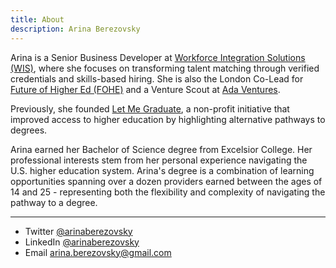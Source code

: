 ```yaml
---
title: About
description: Arina Berezovsky
---
```


Arina is a Senior Business Developer at [Workforce Integration Solutions (WIS)](https://www.workforceintegrationsolutions.com/), where she focuses on transforming talent matching through verified credentials and skills-based hiring. She is also the London Co-Lead for [Future of Higher Ed (FOHE)](https://www.fohe.org/) and a Venture Scout at [Ada Ventures](https://www.adaventures.com/).

Previously, she founded [Let Me Graduate](https://letmegraduate.softr.app/), a non-profit initiative that improved access to higher education by highlighting alternative pathways to degrees.

Arina earned her Bachelor of Science degree from Excelsior College. Her professional interests stem from her personal experience navigating the U.S. higher education system. Arina's degree is a combination of learning opportunities spanning over a dozen providers earned between the ages of 14 and 25 - representing both the flexibility and complexity of navigating the pathway to a degree. 

---

- Twitter [@arinaberezovsky](https://twitter.com/arinaberezovsky)
- LinkedIn [@arinaberezovsky](https://www.linkedin.com/in/arina-berezovsky/)
- Email [arina.berezovsky@gmail.com](mailto:arina.berezovsky@gmail.com)
